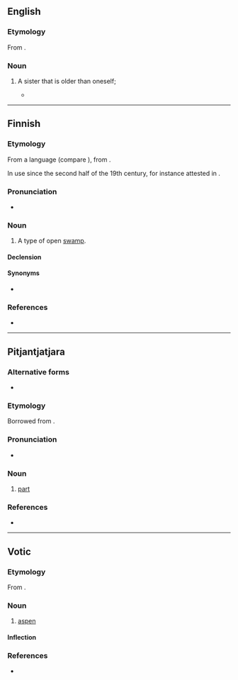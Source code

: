 {{also|A.A.P.A.}}
==English==

===Etymology===
From {{bor|en|ur|}}.

===Noun===
{{en-noun}}

# {{lb|en|India|Pakistan|rare}} A sister that is older than oneself; {{non-gloss definition|also used as a term of familiarity or respect toward a woman that is older.}}
#* {{quote-book|lang=en|year=2006|author=Asha Ranawa|title=Woman's Triumph|page=46|url=http://books.google.com/books?id=WHr62QxPQSIC&pg=PA46&dq=aapa|passage=I am close to bhai and his wife ''Shaffo'', whom I call '''aapa''', who herself is a well-read person and a true soul-mate to her husband.}}

----

==Finnish==

===Etymology===
From a {{der|fi|smi}} language (compare {{cog|se|áhpi||swamp, high seas}}), from {{der|fi|non|haf}}.

In use since the second half of the 19th century, for instance attested in {{fi-attest|lonnrot1866_1880}}.

===Pronunciation===
* {{rhymes|ɑːpɑ|lang=fi}}

===Noun===
{{fi-noun}}

# A type of open [[swamp]].

====Declension====
{{fi-decl-kala|aa|p|v|a}}

====Synonyms====
* {{l|fi|aapasuo}}

===References===
* {{R:Hakkinen 2013}}

----

==Pitjantjatjara==

===Alternative forms===
* {{l|pjt|apa}}

===Etymology===
Borrowed from {{bor|pjt|en|half}}.

===Pronunciation===
* {{IPA|/ˈaːpa/|[ˈɐːpɐ]|lang=pjt}}

===Noun===
{{head|pjt|noun}}

# [[part]]

===References===
* {{R:Goddard 1992}}

----

==Votic==

===Etymology===
From {{inh|vot|fiu-fin-pro|*haapa}}.

===Noun===
{{vot-noun|aavaa|aapaa}}

# [[aspen]]

====Inflection====
{{rfinfl|vot|noun}}

===References===
* {{R:vot:VKS}}

{{topics|vot|Trees}}